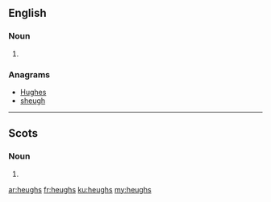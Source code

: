 ==English==

===Noun===
{{head|en}}

# {{plural of|heugh}}

===Anagrams===
* [[Hughes#English|Hughes]]
* [[sheugh#English|sheugh]]

----

==Scots==

===Noun===
{{head|sco|plural}}

# {{plural of|heuch|lang=sco}}

[[ar:heughs]]
[[fr:heughs]]
[[ku:heughs]]
[[my:heughs]]